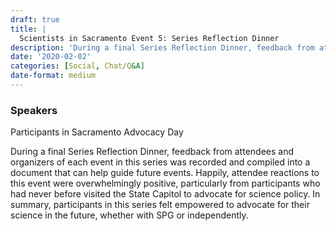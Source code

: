 ```yaml
---
draft: true 
title: |
  Scientists in Sacramento Event 5: Series Reflection Dinner
description: 'During a final Series Reflection Dinner, feedback from attendees and organizers of each event in this series was recorded and compiled into a document that can help guide future events.'
date: '2020-02-02'
categories: [Social, Chat/Q&A]
date-format: medium 
---
```



### Speakers  
Participants in Sacramento Advocacy Day

During a final Series Reflection Dinner, feedback from attendees and organizers of each event in this series was recorded and compiled into a document that can help guide future events. Happily, attendee reactions to this event were overwhelmingly positive, particularly from participants who had never before visited the State Capitol to advocate for science policy. In summary, participants in this series felt empowered to advocate for their science in the future, whether with SPG or independently.


